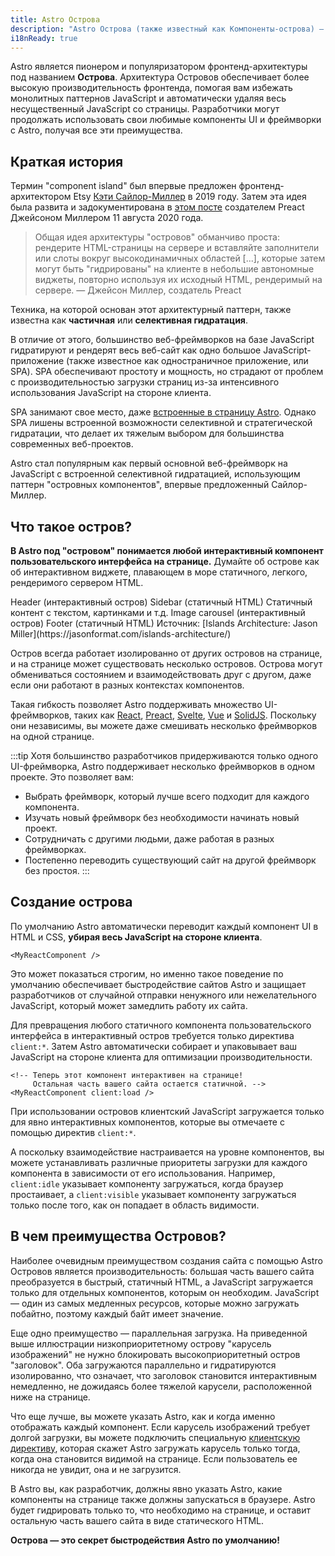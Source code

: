 ```yaml
---
title: Astro Острова
description: "Astro Острова (также известный как Компоненты-острова) — это шаблон веб-архитектуры, основанный компанией Astro. Термин "архитектура островов" был впервые использован в 2019 году ведущим фронтенд-архитектором Etsy Кэти Сайлор-Миллер, а затем развит создателем Preact Джейсоном Миллером."
i18nReady: true
---
```



Astro является пионером и популяризатором фронтенд-архитектуры под названием **Острова**. Архитектура Островов обеспечивает более высокую производительность фронтенда, помогая вам избежать монолитных паттернов JavaScript и автоматически удаляя весь несущественный JavaScript со страницы. Разработчики могут продолжать использовать свои любимые компоненты UI и фреймворки с Astro, получая все эти преимущества.

## Краткая история

Термин "component island" был впервые предложен фронтенд-архитектором Etsy [Кэти Сайлор-Миллер](https://twitter.com/ksylor) в 2019 году. Затем эта идея была развита и задокументирована в [этом посте](https://jasonformat.com/islands-architecture/) создателем Preact Джейсоном Миллером 11 августа 2020 года.

> Общая идея архитектуры "островов" обманчиво проста: рендерите HTML-страницы на сервере и вставляйте заполнители или слоты вокруг высокодинамичных областей [...], которые затем могут быть "гидрированы" на клиенте в небольшие автономные виджеты, повторно используя их исходный HTML, рендеримый на сервере. 
> — Джейсон Миллер, создатель Preact

Техника, на которой основан этот архитектурный паттерн, также известна как **частичная** или **селективная гидратация**.

В отличие от этого, большинство веб-фреймворков на базе JavaScript гидратируют и рендерят весь веб-сайт как одно большое JavaScript-приложение (также известное как одностраничное приложение, или SPA). SPA обеспечивают простоту и мощность, но страдают от проблем с производительностью загрузки страниц из-за интенсивного использования JavaScript на стороне клиента.

SPA занимают свое место, даже [встроенные в страницу Astro](/ru/guides/migrate-to-astro/from-create-react-app/). Однако SPA лишены встроенной возможности селективной и стратегической гидратации, что делает их тяжелым выбором для большинства современных веб-проектов.

Astro стал популярным как первый основной веб-фреймворк на JavaScript с встроенной селективной гидратацией, использующим паттерн "островных компонентов", впервые предложенный Сайлор-Миллер.

## Что такое остров?

**В Astro под "островом" понимается любой интерактивный компонент пользовательского интерфейса на странице.** Думайте об острове как об интерактивном виджете, плавающем в море статичного, легкого, рендеримого сервером HTML.

<IslandsDiagram>
  <Fragment slot="headerApp">Header (интерактивный остров)</Fragment>
  <Fragment slot="sidebarApp">Sidebar (статичный HTML)</Fragment>
  <Fragment slot="main">
    Статичный контент с текстом, картинками и т.д.
  </Fragment>
  <Fragment slot="carouselApp">Image carousel (интерактивный остров)</Fragment>
  <Fragment slot="footer">Footer (статичный HTML)</Fragment>
  <Fragment slot="source">Источник: [Islands Architecture: Jason Miller](https://jasonformat.com/islands-architecture/)</Fragment>
</IslandsDiagram>

Остров всегда работает изолированно от других островов на странице, и на странице может существовать несколько островов. Острова могут обмениваться состоянием и взаимодействовать друг с другом, даже если они работают в разных контекстах компонентов.

Такая гибкость позволяет Astro поддерживать множество UI-фреймворков, таких как [React](https://react.dev/), [Preact](https://preactjs.com/), [Svelte](https://svelte.dev/), [Vue](https://vuejs.org/) и [SolidJS](https://www.solidjs.com/). Поскольку они независимы, вы можете даже смешивать несколько фреймворков на одной странице.

:::tip
Хотя большинство разработчиков придерживаются только одного UI-фреймворка, Astro поддерживает несколько фреймворков в одном проекте. Это позволяет вам:

- Выбрать фреймворк, который лучше всего подходит для каждого компонента.
- Изучать новый фреймворк без необходимости начинать новый проект.
- Сотрудничать с другими людьми, даже работая в разных фреймворках.
- Постепенно переводить существующий сайт на другой фреймворк без простоя.
:::

## Создание острова

По умолчанию Astro автоматически переводит каждый компонент UI в HTML и CSS, **убирая весь JavaScript на стороне клиента**.

```astro title="src/pages/index.astro"
<MyReactComponent />
```

Это может показаться строгим, но именно такое поведение по умолчанию обеспечивает быстродействие сайтов Astro и защищает разработчиков от случайной отправки ненужного или нежелательного JavaScript, который может замедлить работу их сайта.

Для превращения любого статичного компонента пользовательского интерфейса в интерактивный остров требуется только директива `client:*`. Затем Astro автоматически собирает и упаковывает ваш JavaScript на стороне клиента для оптимизации производительности.

```astro title="src/pages/index.astro" ins="client:load"
<!-- Теперь этот компонент интерактивен на странице! 
     Остальная часть вашего сайта остается статичной. -->
<MyReactComponent client:load />
```

При использовании островов клиентский JavaScript загружается только для явно интерактивных компонентов, которые вы отмечаете с помощью директив `client:*`.

А поскольку взаимодействие настраивается на уровне компонентов, вы можете устанавливать различные приоритеты загрузки для каждого компонента в зависимости от его использования. Например, `client:idle` указывает компоненту загружаться, когда браузер простаивает, а `client:visible` указывает компоненту загружаться только после того, как он попадает в область видимости.

## В чем преимущества Островов?

Наиболее очевидным преимуществом создания сайта с помощью Astro Островов является производительность: большая часть вашего сайта преобразуется в быстрый, статичный HTML, а JavaScript загружается только для отдельных компонентов, которым он необходим. JavaScript — один из самых медленных ресурсов, которые можно загружать побайтно, поэтому каждый байт имеет значение.

Еще одно преимущество — параллельная загрузка. На приведенной выше иллюстрации низкоприоритетному острову "карусель изображений" не нужно блокировать высокоприоритетный остров "заголовок". Оба загружаются параллельно и гидратируются изолированно, что означает, что заголовок становится интерактивным немедленно, не дожидаясь более тяжелой карусели, расположенной ниже на странице.

Что еще лучше, вы можете указать Astro, как и когда именно отображать каждый компонент. Если карусель изображений требует долгой загрузки, вы можете подключить специальную [клиентскую директиву](/ru/reference/directives-reference/#client-directives), которая скажет Astro загружать карусель только тогда, когда она становится видимой на странице. Если пользователь ее никогда не увидит, она и не загрузится.

В Astro вы, как разработчик, должны явно указать Astro, какие компоненты на странице также должны запускаться в браузере. Astro будет гидрировать только то, что необходимо на странице, и оставит остальную часть вашего сайта в виде статического HTML.

**Острова — это секрет быстродействия Astro по умолчанию!**